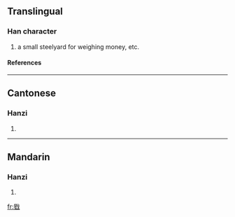 ==Translingual==
===Han character===
{{Han char|rn=62|rad=戈|as=09|sn=13|four=6315<sub>0</sub>|canj=日一戈 (AMI)}}
# a small steelyard for weighing money, etc.
====References====
{{Han ref|kx=0413.241|dkj=11630|dj=0756.210|hdz=21408.190|uh=6225|ud=25125|bh=DD75|bd=56693}}
----
==Cantonese==
===Hanzi===
{{yue-hanzi|jyut=|y=dang2, dang6}}
# {{defn|Cantonese}}
----
==Mandarin==
===Hanzi===
{{cmn-hanzi|pin=[[děng]] ([[deng3]])|wg=teng<sup>3</sup>}}
# {{defn|Mandarin}}

[[fr:戥]]
